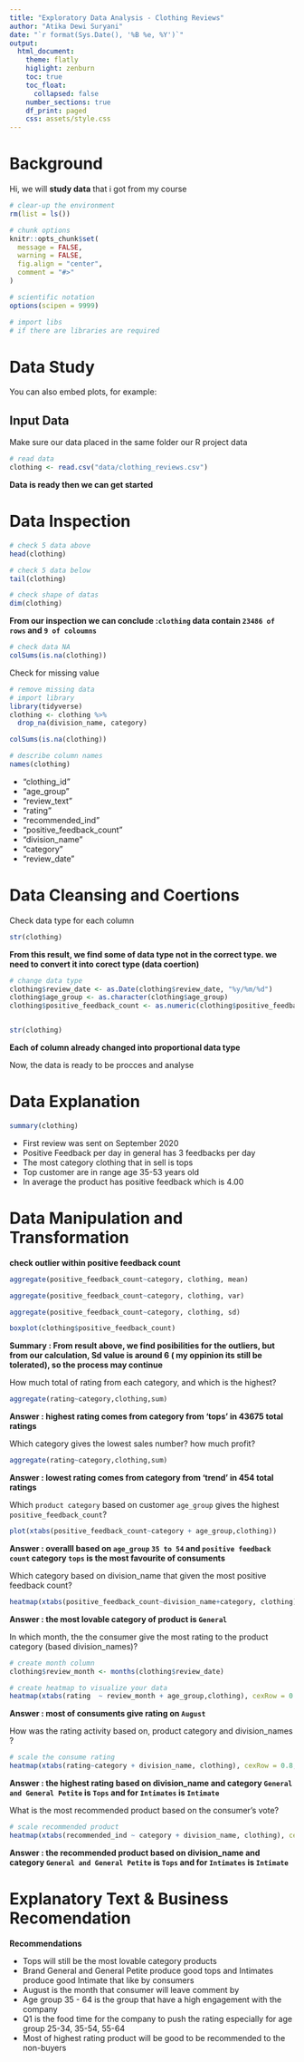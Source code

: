 ```yaml
---
title: "Exploratory Data Analysis - Clothing Reviews"
author: "Atika Dewi Suryani"
date: "`r format(Sys.Date(), '%B %e, %Y')`"
output: 
  html_document:
    theme: flatly
    higlight: zenburn
    toc: true
    toc_float:
      collapsed: false
    number_sections: true
    df_print: paged
    css: assets/style.css
---
```

<style>
body {
}
</style>


# Background {.tabset}

Hi, we will **study data** that i got from my course

```r
# clear-up the environment
rm(list = ls())

# chunk options
knitr::opts_chunk$set(
  message = FALSE,
  warning = FALSE,
  fig.align = "center",
  comment = "#>"
)

# scientific notation
options(scipen = 9999)
```

```r
# import libs
# if there are libraries are required
```

# Data Study

You can also embed plots, for example:

## Input Data
Make sure our data placed in the same folder our R project data

```r
# read data 
clothing <- read.csv("data/clothing_reviews.csv")
```
**Data is ready then we can get started**

# Data Inspection 

```r
# check 5 data above
head(clothing)
```
```r
# check 5 data below
tail(clothing)
```
```r
# check shape of datas
dim(clothing)
```
**From our inspection we can conclude :`clothing` data contain `23486 of rows` and `9 of coloumns`**

```r
# check data NA
colSums(is.na(clothing))
```
Check for missing value
```r
# remove missing data
# import library 
library(tidyverse)
clothing <- clothing %>% 
  drop_na(division_name, category)

colSums(is.na(clothing))
```

```r
# describe column names
names(clothing)
```
* "clothing_id"
* “age_group”
* “review_text”
* “rating”
* “recommended_ind”
* “positive_feedback_count”
* “division_name”
* “category”
* “review_date”

# Data Cleansing and Coertions
Check data type for each column
```r
str(clothing)
```

**From this result, we find some of data type not in the correct type. we need to convert it into corect type (data coertion)**

```r
# change data type
clothing$review_date <- as.Date(clothing$review_date, "%y/%m/%d")
clothing$age_group <- as.character(clothing$age_group)
clothing$positive_feedback_count <- as.numeric(clothing$positive_feedback_count)


str(clothing)
```

**Each of column already changed into proportional data type**

Now, the data is ready to be procces and analyse

# Data Explanation

```r
summary(clothing)
```
* First review was sent on September 2020
* Positive Feedback per day in general has 3 feedbacks per day
* The most category clothing that in sell is tops
* Top customer are in range age 35-53 years old
* In average the product has positive feedback which is 4.00 

# Data Manipulation and Transformation

**check outlier within positive feedback count**
```r
aggregate(positive_feedback_count~category, clothing, mean)
```
```r
aggregate(positive_feedback_count~category, clothing, var)
```
```r
aggregate(positive_feedback_count~category, clothing, sd)
```
```r
boxplot(clothing$positive_feedback_count)
```

**Summary : From result above, we find posibilities for the outliers, but from our calculation, Sd value is around 6 ( my oppinion its still be tolerated), so the process may continue**


How much total of rating from each category, and which is the highest?
```r
aggregate(rating~category,clothing,sum)
```

**Answer : highest rating comes from category from ‘tops’ in 43675 total ratings**

Which category gives the lowest sales number? how much profit?
```r
aggregate(rating~category,clothing,sum)
```

**Answer : lowest rating comes from category from ‘trend’ in 454 total ratings**

Which `product category` based on customer `age_group` gives the highest `positive_feedback_count`? 
```r
plot(xtabs(positive_feedback_count~category + age_group,clothing))
```

**Answer : overalll based on `age_group` `35 to 54` and `positive feedback count` category `tops` is the most favourite of consuments**

Which category based on division_name that given the most positive feedback count? 
```r
heatmap(xtabs(positive_feedback_count~division_name+category, clothing), cexRow = 0.8, cexCol = 0.8, scale = "column", Colv = NA, Rowv = NA)
```

**Answer : the most lovable category of product is `General`**

In which month, the the consumer give the most rating to the product category (based division_names)? 
```r
# create month column
clothing$review_month <- months(clothing$review_date)

# create heatmap to visualize your data
heatmap(xtabs(rating  ~ review_month + age_group,clothing), cexRow = 0.8, cexCol = 0.8, scale = "column", Colv = NA, Rowv = NA)
``` 

**Answer : most of consuments give rating on `August`**


How was the rating activity based on, product category and division_names ? 
```r
# scale the consume rating
heatmap(xtabs(rating~category + division_name, clothing), cexRow = 0.8, cexCol = 0.8, scale = "column", Colv = NA, Rowv = NA)
```

**Answer : the highest rating based on division_name and category `General and General Petite` is `Tops` and for `Intimates` is `Intimate`**

What is the most recommended product based on the consumer's vote? 
```r
# scale recommended product
heatmap(xtabs(recommended_ind ~ category + division_name, clothing), cexRow = 0.8, cexCol = 0.8, scale = "column", Colv = NA, Rowv = NA)
```

**Answer : the recommended product based on division_name and category `General and General Petite` is `Tops` and for `Intimates` is `Intimate`**

# Explanatory Text & Business Recomendation

**Recommendations**

- Tops will still be the most lovable category products 
- Brand General and General Petite produce good tops and Intimates produce good Intimate that like by consumers
- August is the month that consumer will leave comment by
- Age group 35 - 64 is the group that have a high engagement with the company
- Q1 is the food time for the company to push the rating especially for age group 25-34, 35-54, 55-64
- Most of highest rating product will be good to be recommended to the non-buyers








